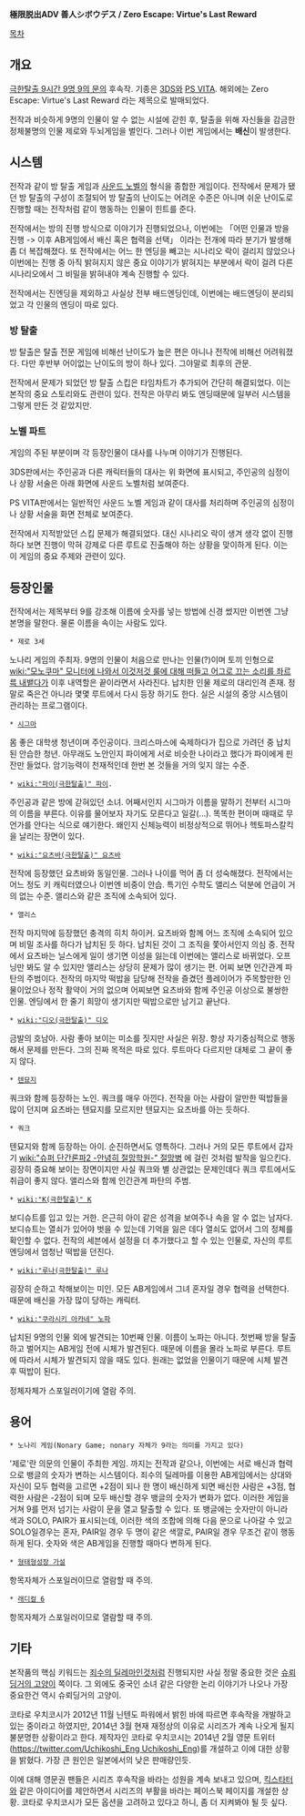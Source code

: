 '''極限脱出ADV 善人シボウデス / Zero Escape: Virtue's Last Reward'''

[[목차]]

== 개요 ==
[[극한탈출 9시간 9명 9의 문]]의 후속작. 기종은 [[3DS]]와 [[PS VITA]]. 해외에는 Zero Escape: Virtue's Last Reward 라는 제목으로 발매되었다.

전작과 비슷하게 9명의 인물이 알 수 없는 시설에 갇힌 후, 탈출을 위해 자신들을 감금한 정체불명의 인물 제로와 두뇌게임을 벌인다. 그러나 이번 게임에서는 '''배신'''이 발생한다.


== 시스템 ==
전작과 같이 방 탈출 게임과 [[사운드 노벨]]의 형식을 종합한 게임이다. 전작에서 문제가 됐던 방 탈출의 구성이 조절되어 방 탈출의 난이도는 어려운 수준은 아니며 쉬운 난이도로 진행할 때는 전작처럼 같이 행동하는 인물이 힌트를 준다.

전작에서는 방의 진행 방식으로 이야기가 진행되었으나, 이번에는 「어떤 인물과 방을 진행 -> 이후 AB게임에서 배신 혹은 협력을 선택」 이라는 전개에 따라 분기가 발생해 좀 더 복잡해졌다. 또 전작에서는 어느 한 엔딩을 빼고는 시나리오 락이 걸리지 않았으나 이번에는 진행 중 아직 밝혀지지 않은 중요 이야기가 밝혀지는 부분에서 락이 걸려 다른 시나리오에서 그 비밀을 밝혀내야 계속 진행할 수 있다.

전작에서는 진엔딩을 제외하고 사실상 전부 배드엔딩인데, 이번에는 배드엔딩이 분리되었고 각 인물의 엔딩이 따로 있다.

=== 방 탈출 ===
방 탈출은 탈출 전문 게임에 비해선 난이도가 높은 편은 아니나 전작에 비해선 어려워졌다. 다만 후반부 어이없는 난이도의 방이 하나 있다. 그야말로 최후의 관문.

전작에서 문제가 되었던 방 탈출 스킵은 타임차트가 추가되어 간단히 해결되었다. 이는 본작의 중요 스토리와도 관련이 있다. 전작은 아무리 봐도 엔딩때문에 일부러 시스템을 그렇게 만든 것 같았지만.

=== 노벨 파트 ===
게임의 주된 부분이며 각 등장인물이 대사를 나누며 이야기가 진행된다.

3DS판에서는 주인공과 다른 캐릭터들의 대사는 위 화면에 표시되고, 주인공의 심정이나 상황 서술은 아래 화면에 사운드 노벨처럼 보여준다.

PS VITA판에서는 일반적인 사운드 노벨 게임과 같이 대사를 처리하며 주인공의 심정이나 상황 서술을 화면 전체로 보여준다.

전작에서 지적받았던 스킵 문제가 해결되었다. 대신 시나리오 락이 생겨 생각 없이 진행하다 보면 진행이 막혀 강제로 다른 루트로 진출해야 하는 상황을 맞이하게 된다. 이는 이 게임의 중요 주제와 관련이 있다.

==  등장인물 ==
전작에서는 제목부터 9를 강조해 이름에 숫자를 넣는 방법에 신경 썼지만 이번엔 그냥 본명을 말한다. 물론 이름을 속이는 사람도 있다.

 * 제로 3세
노나리 게임의 주최자. 9명의 인물이 처음으로 만나는 인물(?)이며 토끼 인형으로 [[wiki:"모노쿠마" 모니터에 나와서 이것저것 룰에 대해 떠들고 어그로 끄는 소리를 좌르륵 내뱉다가]] 이후 내역할은 끝이라면서 사라진다. 납치한 인물 제로의 대리인격 존재. 정말로 죽은건 아니라 몇몇 루트에서 다시 등장 하기도 한다. 실은 시설의 중앙 시스템이 관리하는 프로그램이다. 

 * [[시그마]]
몸 좋은 대학생 청년이며 주인공이다. 크리스마스에 숙제하다가 집으로 가려던 중 납치된 안습한 청년. 아무래도 노안인지 파이에게 서로 비슷한 나이라고 했다가 파이에게 핀잔만 들었다. 암기능력이 천재적인데 한번 본 것들을 거의 잊지 않는 수준.

 * [[wiki:"파이(극한탈출)" 파이]]. 
주인공과 같은 방에 갇혀있던 소녀. 어째서인지 시그마가 이름을 말하기 전부터 시그마의 이름을 부른다. 이유를 물어보자 자기도 모른다고 일갈(...). 똑똑한 편이며 때때로 무언가를 안다는 식으로 얘기한다. 왜인지 신체능력이 비정상적으로 뛰어나 헥토파스칼킥을 날리는 장면이 있다.

 * [[wiki:"요츠바(극한탈출)" 요츠바]] 
전작에 등장했던 요츠바와 동일인물. 그러나 나이를 먹어 좀 더 성숙해졌다. 전작에서는 어느 정도 키 캐릭터였으나 이번엔 비중이 안습. 특기인 수학도 앨리스 덕분에 언급이 거의 없는 수준. 앨리스와 같은 조직에 소속되어 있다.

 * 앨리스
전작 마지막에 등장했던 충격의 히치 하이커. 요츠바와 함께 어느 조직에 소속되어 있으며 비밀 조사를 하다가 납치된 듯 하다. 납치된 것이 그 조직을 쫓아서인지 의심 중. 전작에서 요츠바는 닐스에게 일이 생기면 이성을 잃는데 이번에는 앨리스로 바뀌었다. 오프닝만 봐도 알 수 있지만 앨리스는 상당히 문제가 많이 생기는 편. 어찌 보면 인간관계 파탄의 주범이다. 전작의 마지막 떡밥을 담당해 전작을 즐겼던 플레이어가 주목할만한 인물이었으나 정작 활약이 거의 없으며 어찌보면 요츠바와 함께 주인공 이상으로 불쌍한 인물. 엔딩에서 한 줄기 희망이 생기지만 떡밥으로만 남기고 끝난다.

 * [[wiki:"디오(극한탈출)" 디오]]
금발의 호남아. 사람 좋아 보이는 미소를 짓지만 사실은 위장. 항상 자기중심적으로 행동해서 문제를 만든다. 그의 진짜 목적은 따로 있다. 루트마다 다르지만 대체로 그 끝이 좋지 않다. 

 * [[텐묘지]]
쿼크와 함께 등장하는 노인. 쿼크를 매우 아낀다. 전작을 아는 사람이 알만한 떡밥들을 많이 던지며 요츠바는 텐묘지를 모르지만 텐묘지는 요츠바를 아는 듯하다.

 * 쿼크
텐묘지와 함께 등장하는 아이. 순진하면서도 영특하다. 그러나 거의 모든 루트에서 갑자기 [[wiki:"슈퍼 단간론파2 -안녕히 절망학원-" 절망병]] 에 걸린 것처럼 발작을 일으킨다. 굉장히 중요해 보이는 장면이지만 사실 쿼크와 별 상관없는 문제인데다 쿼크 루트에서도 취급이 좋지 않다. 앨리스와 함께 인간관계 파탄의 주범.

 * [[wiki:"K(극한탈출)" K]] 
보디슈트를 입고 있는 거한. 은근히 아이 같은 성격을 보여주나 속을 알 수 없는 남자다. 보디슈트는 열쇠가 있어야 벗을 수 있는데 기억을 잃은 데다 열쇠도 없어서 그의 정체를 확인할 수 없다. 전작의 세븐에서 설정을 더 추가했다고 할 수 있는 인물로, 자신의 루트 엔딩에서 엄청난 떡밥을 던진다.

 * [[wiki:"루나(극한탈출)" 루나]] 
굉장히 순하고 착해보이는 미인. 모든 AB게임에서 그녀 혼자일 경우 협력을 선택한다. 때문에 배신을 가장 많이 당하는 캐릭터.

 * [[wiki:"쿠라시키 아카네" 노파]] 
납치된 9명의 인물 외에 발견되는 10번째 인물. 이름이 노파는 아니다. 첫번째 방을 탈출하고 벌어지는 AB게임 전에 시체가 발견된다. 때문에 이름을 몰라 노파로 부른다. 루트에 따라서 시체가 발견되지 않을 때도 있다. 원래는 없었을 인물이기 때문에 시체 발견 후 떡밥이 된다.

정체자체가 스포일러이기에 열람 주의.

== 용어 ==

 * 노나리 게임(Nonary Game; nonary 자체가 9라는 의미를 가지고 있다)
'제로'란 의문의 인물이 주최한 게임. 까지는 전작과 같으나, 이번에는 서로 배신과 협력으로 뱅글의 숫자가 변하는 시스템이다. 죄수의 딜레마를 이용한 AB게임에서는 상대와 자신이 모두 협력을 고르면 +2점이 되나 한 명이 배신하게 되면 배신한 사람은 +3점, 협력한 사람은 -2점이 되며 모두 배신할 경우 뱅글의 숫자가 변화가 없다. 이러한 게임을 거쳐 9를 먼저 넘기는 사람이 문을 열고 탈출할 수 있다. 또 뱅글에는 숫자만이 아니라 색과 SOLO, PAIR가 표시되는데, 이러한 색의 조합에 의해 다음 문으로 나아갈 수 있고 SOLO일경우는 혼자, PAIR일 경우 두 명이 같은 색깔로, PAIR일 경우 무조건 같이 행동하게 된다. 숫자와 색은 AB게임을 진행할 때마다 변하게 된다.

 * [[형태형성장 가설]]
항목자체가 스포일러이므로 열람할 때 주의.

 * [[래디컬 6]]
항목자체가 스포일러이므로 열람할 때 주의.

== 기타 ==

본작품의 핵심 키워드는 [[죄수의 딜레마]]인것처럼 진행되지만 사실 정말 중요한 것은 [[슈뢰딩거의 고양이]] 쪽이다. 그 외에도 중국인 소녀 같은 다양한 논리 이야기가 나오나 가장 중요한건 역시 슈뢰딩거의 고양이.

코타로 우치코시가 2012년 11월 닌텐도 파워에서 밝힌 바에 따르면 후속작을 개발하고 있는 중이라고 하였지만, 2014년 3월 현재 재정상의 이유로 시리즈가 계속 나오게 될지 불분명한 상황이라고 한다. 제작자인 코타로 우치코시는 2014년 2월 영문 트위터([[https://twitter.com/Uchikoshi_Eng Uchikoshi_Eng]])를 개설하고 이에 대한 상황을 밝혔다. 가장 큰 원인은 일본에서의 낮은 판매량인듯.

이에 대해 영문권 팬들은 시리즈 후속작을 바라는 성원을 계속 보내고 있으며, [[킥스타터]]와 같은 아이디어를 제안하면서 시리즈의 부활을 바라는 페이스북 페이지를 개설한 상황. 코타로 우치코시가 모든 옵션을 고려하고 있다고 하니, 좀 더 지켜봐야 될 듯 싶다.
